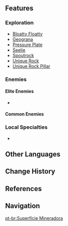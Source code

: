 {{Location Infobox
|image        = The Surface.png
|type         = Subarea
|region       = Liyue
|area         = The Chasm
}}
{{Location Intro|description=<p></p>}}

==Features==
===Exploration===
* [[Bloatty Floatty]]
* [[Geograna]]
* [[Pressure Plate]]
* [[Seelie]]
* [[Spoutrock]]
* [[Unique Rock]]
* [[Unique Rock Pillar]]

===Enemies===
====Elite Enemies====
* {{Enemy|Geovishap}}

====Common Enemies====
{{Column|2|
* {{Enemy|Hilichurl}}
* {{Enemy|Rock Shield Hilichurl Guard}}
* {{Enemy|Hilichurl Grenadier}}
* {{Enemy|Electro Hilichurl Shooter}}
* {{Enemy|Pyro Hilichurl Shooter}}
* {{Enemy|Geo Samachurl}}
* {{Enemy|Treasure Hoarders: Crusher}}
* {{Enemy|Treasure Hoarders: Marksman}}
* {{Enemy|Treasure Hoarders: Pugilist}}
* {{Enemy|Treasure Hoarders: Scout}}
* {{Enemy|Treasure Hoarders: Seaman}}
* {{Enemy|Treasure Hoarders: Electro Potioneer}}
* {{Enemy|Treasure Hoarders: Pyro Potioneer}}
}}

===Local Specialties===
* {{Item|Cor Lapis}}
<!--
===Hidden Exploration Objectives===
===Interactables===

==Puzzles==

==Points of Interest==
{| class="article-table" style="width: 100%;"
! style="width: 25%;" |Name
! style="width: 55%;" |Description
! style="width: 20%;" |Image
|- id="Name"
| Name
| Short description
|[[File:Image.png|150px]]
|}

==NPCs==
*

==Lore==

==Trivia==
*

==Soundtracks==
The following [[soundtrack]]s are played at {{subst:PAGENAME}}.
{{Soundtracks by Category|{{subst:PAGENAME}}}}

==Gallery==
<gallery hideaddbutton="true" captionalign="center">

</gallery>

==Video Guides==
{{EVT
|video1   =  youtu.be
|caption1 = 
}}-->

==Other Languages==
{{Other Languages
|en      = The Surface
|zhs     = 地面矿区
|zhs_rm  = Dìmiàn Kuàngqū
|zht     = 地面礦區
|zht_rm  = Dìmiàn Kuàngqū
|zh_tl   = Surface Mining Area
|ja      = {{Rubi|地|ち|上|じょう|鉱|こう|区|く}}
|ja_rm   = Chijou Kouku<ref>[[Map]], Label: The Surface (Japanese)</ref>
|ja_tl   = Surface Mining Area
|ko      = {{tt|노천|露天}} {{tt|광산|鑛山}}
|ko_rm   = Nocheon Gwangsan
|ko_tl   = Open-Pit Mine
|es      = Minas de la Superficie
|es_tl   = Mines of the Surface
|fr      = L'En-dehors
|fr_tl   = The Outside
|ru      = Карьер
|ru_tl   = Open-Pit Mine
|th      = Surface
|th_rm   = 
|th_tl   = 
|vi      = Khu Bề Mặt
|vi_tl   = Surface Area
|de      = Oberes Abbaugebiet
|de_tl   = Upper Mining Area
|id      = The Surface
|pt      = Superfície Mineradora
|pt_tl   = 
}}

==Change History==
{{Change History|2.6}}

==References==
{{Reflist}}

==Navigation==
{{Area Navbox|Liyue}}

[[pt-br:Superfície Mineradora]]